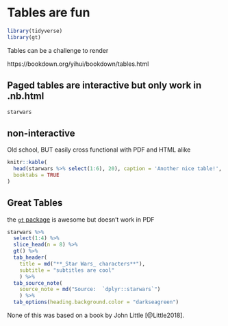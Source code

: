 # Tables are fun {#tables}

```r
library(tidyverse)
library(gt)
```


Tables can be a challenge to render

https://bookdown.org/yihui/bookdown/tables.html

## Paged tables are interactive but only work in .nb.html

```r
starwars
```


## non-interactive

Old school, BUT easily cross functional with PDF and HTML alike

```r
knitr::kable(
  head(starwars %>% select(1:6), 20), caption = 'Another nice table!',
  booktabs = TRUE
)
```

## Great Tables

the [`gt` package](https://gt.rstudio.com/) is awesome but doesn't work in PDF

```r
starwars %>% 
  select(1:4) %>% 
  slice_head(n = 8) %>% 
  gt() %>% 
  tab_header(
    title = md("**_Star Wars_ characters**"),
    subtitle = "subtitles are cool"
    ) %>% 
  tab_source_note(
    source_note = md("Source:  `dplyr::starwars`")
    ) %>% 
  tab_options(heading.background.color = "darkseagreen")
```



None of this was based on a book by John Little [@Little2018].
